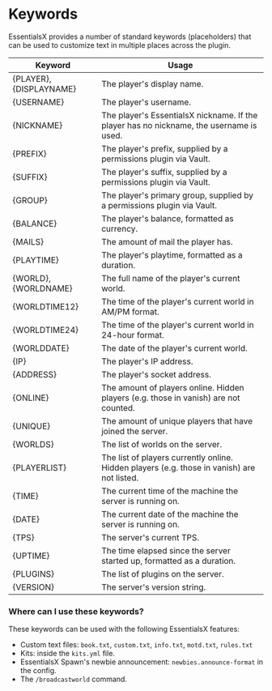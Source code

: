 # Keywords

EssentialsX provides a number of standard keywords (placeholders) that can be used to customize text in multiple places across the plugin.

| Keyword                   | Usage                                                                                       |
|---------------------------|---------------------------------------------------------------------------------------------|
| \{PLAYER}, \{DISPLAYNAME} | The player's display name.                                                                  |
| \{USERNAME}               | The player's username.                                                                      |
| \{NICKNAME}               | The player's EssentialsX nickname. If the player has no nickname, the username is used.     |
| \{PREFIX}                 | The player's prefix, supplied by a permissions plugin via Vault.                            |
| \{SUFFIX}                 | The player's suffix, supplied by a permissions plugin via Vault.                            |
| \{GROUP}                  | The player's primary group, supplied by a permissions plugin via Vault.                     |
| \{BALANCE}                | The player's balance, formatted as currency.                                                |
| \{MAILS}                  | The amount of mail the player has.                                                          |
| \{PLAYTIME}               | The player's playtime, formatted as a duration.                                             |
| \{WORLD}, \{WORLDNAME}    | The full name of the player's current world.                                                |
| \{WORLDTIME12}            | The time of the player's current world in AM/PM format.                                     |
| \{WORLDTIME24}            | The time of the player's current world in 24-hour format.                                   |
| \{WORLDDATE}              | The date of the player's current world.                                                     |
| \{IP}                     | The player's IP address.                                                                    |
| \{ADDRESS}                | The player's socket address.                                                                |
| \{ONLINE}                 | The amount of players online. Hidden players (e.g. those in vanish) are not counted.        |
| \{UNIQUE}                 | The amount of unique players that have joined the server.                                   |
| \{WORLDS}                 | The list of worlds on the server.                                                           |
| \{PLAYERLIST}             | The list of players currently online. Hidden players (e.g. those in vanish) are not listed. |
| \{TIME}                   | The current time of the machine the server is running on.                                   |
| \{DATE}                   | The current date of the machine the server is running on.                                   |
| \{TPS}                    | The server's current TPS.                                                                   |
| \{UPTIME}                 | The time elapsed since the server started up, formatted as a duration.                      |
| \{PLUGINS}                | The list of plugins on the server.                                                          |
| \{VERSION}                | The server's version string.                                                                |

### Where can I use these keywords?

These keywords can be used with the following EssentialsX features:

- Custom text files: `book.txt`, `custom.txt`, `info.txt`, `motd.txt`, `rules.txt`
- Kits: inside the `kits.yml` file.
- EssentialsX Spawn's newbie announcement: `newbies.announce-format` in the config.
- The `/broadcastworld` command.

